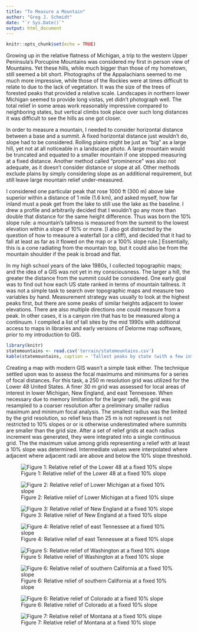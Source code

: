```yaml
---
title: "To Measure a Mountain"
author: "Greg J. Schmidt"
date: "`r Sys.Date()`"
output: html_document
---
```

<html><head><style>li {list-style-type: none;}</style></head></html>
```r

knitr::opts_chunk$set(echo = TRUE)
```
Growing up in the relative flatness of Michigan, a trip to the western Upper Peninsula's Porcupine Mountains was considered my first in person view of Mountains. Yet these hills, while much bigger than those of my hometown, still seemed a bit short. Photographs of the Appalachians seemed to me much more impressive, while those of the Rockies were at times difficult to relate to due to the lack of vegetation. It was the size of the trees of forested peaks that provided a relative scale. Landscapes in northern lower Michigan seemed to provide long vistas, yet didn't photograph well. The total relief in some areas work reasonably impressive compared to neighboring states, but vertical climbs took place over such long distances it was difficult to see the hills as one got closer.

In order to measure a mountain, I needed to consider horizontal distance between a base and a summit. A fixed horizontal distance just wouldn't do, slope had to be considered. Rolling plains might be just as "big" as a large hill, yet not at all noticeable in a landscape photo. A large mountain would be truncated and equated to a smaller mountain if one stopped measuring at a fixed distance. Another method called "prominence" was also not adequate, as it doesn't consider distance or slope at all. Other methods exclude plains by simply considering slope as an additional requirement, but still leave large mountain relief under-measured. 

I considered one particular peak that rose 1000 ft (300 m) above lake superior within a distance of 1 mile (1.6 km), and asked myself, how far inland must a peak get from the lake to still use the lake as the baseline. I drew a profile and arbitrarily decided that I wouldn't go any more than double that distance for the same height difference. Thus was born the 10% slope rule: a mountain's tallness is measured from the summit to the lowest elevation within a slope of 10% or more. [I also got distracted by the question of how to measure a waterfall (or a cliff), and decided that it had to fall at least as far as it flowed on the map or a 100% slope rule.] Essentially, this is a cone radiating from the mountain top, but it could also be from the mountain shoulder if the peak is broad and flat.

In my high school years of the lake 1980s, I collected topographic maps; and the idea of a GIS was not yet in my consciousness. The larger a hill, the greater the distance from the summit could be considered. One early goal was to find out how each US state ranked in terms of mountain tallness. It was not a simple task to search over topographic maps and measure two variables by hand. Measurement strategy was usually to look at the highest peaks first, but there are some peaks of similar heights adjacent to lower elevations. There are also multiple directions one could measure from a peak. In other cases, it is a canyon rim that has to be measured along a continuum. I compiled a list of tall sites by the mid 1990s with additional access to maps in libraries and early versions of Delorme map software, prior to my introduction to GIS.

```r
library(knitr)
statemountains <- read.csv('terrain/statemountains.csv')
kable(statemountains, caption = 'Tallest peaks by state (with a few international superlatives) - maximum elevation range in meters within a 10% Slope ')
```

Creating a map with modern GIS wasn't a simple task either. The technique settled upon was to assess the focal maximums and minimums for a series of focal distances. For this task, a 250 m resolution grid was utilized for the Lower 48 United States. A finer 30 m grid was assessed for local areas of interest in lower Michigan, New England, and east Tennessee. When necessary due to memory limitation for the larger radii, the grid was resampled to a coarser resolution after a preliminary smaller radius maximum and minimum focal analysis. The smallest radius was the limited by the grid resolution, so relief less than 25 m is not represent is not restricted to 10% slopes or or is otherwise underestimated where summits are smaller than the grid size. After a set of relief grids at each radius increment was generated, they were integrated into a single continuous grid. The the maximum value among grids representing a relief with at least a 10% slope was determined. Intermediate values were interpolated where adjacent where adjacent radii are above and below the 10% slope threshold.

![Figure 1: Relative relief of the Lower 48 at a fixed 10% slope](terrain/reliefnational.png)


![Figure 2: Relative relief of Lower Michigan at a fixed 10% slope](terrain/Region12West_LocalRelief-cty.png)

![Figure 3: Relative relief of New England at a fixed 10% slope](terrain/Region12East_LocalRelief-cty.png)

![Figure 4: Relative relief of east Tennessee at a fixed 10% slope](terrain/Region06East_LocalRelief-cty.png)

![Figure 5: Relative relief of Washington at a fixed 10% slope](terrain/Washington_LocalRelief-cty.png)

![Figure 6: Relative relief of southern California at a fixed 10% slope](terrain/SCal_LocalRelief-cty.png)


![Figure 6: Relative relief of Colorado at a fixed 10% slope](terrain/Col_LocalRelief-cty.png)


![Figure 7: Relative relief of Montana at a fixed 10% slope](terrain/Montana_LocalRelief-cty.png)



